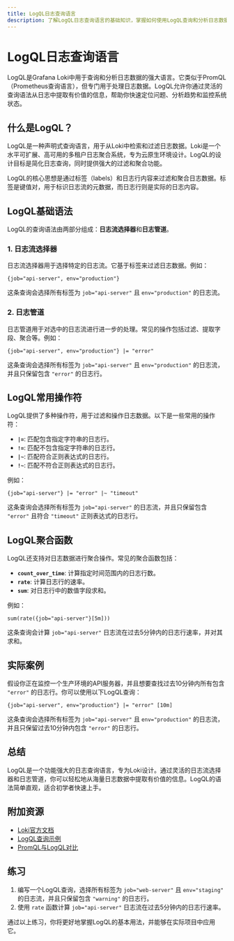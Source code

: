 ```yaml
---
title: LogQL日志查询语言
description: 了解LogQL日志查询语言的基础知识，掌握如何使用LogQL查询和分析日志数据。
---
```


# LogQL日志查询语言

LogQL是Grafana Loki中用于查询和分析日志数据的强大语言。它类似于PromQL（Prometheus查询语言），但专门用于处理日志数据。LogQL允许你通过灵活的查询语法从日志中提取有价值的信息，帮助你快速定位问题、分析趋势和监控系统状态。

## 什么是LogQL？

LogQL是一种声明式查询语言，用于从Loki中检索和过滤日志数据。Loki是一个水平可扩展、高可用的多租户日志聚合系统，专为云原生环境设计。LogQL的设计目标是简化日志查询，同时提供强大的过滤和聚合功能。

LogQL的核心思想是通过标签（labels）和日志行内容来过滤和聚合日志数据。标签是键值对，用于标识日志流的元数据，而日志行则是实际的日志内容。

## LogQL基础语法

LogQL的查询语法由两部分组成：**日志流选择器**和**日志管道**。

### 1. 日志流选择器

日志流选择器用于选择特定的日志流。它基于标签来过滤日志数据。例如：

```logql
{job="api-server", env="production"}
```

这条查询会选择所有标签为 `job="api-server"` 且 `env="production"` 的日志流。

### 2. 日志管道

日志管道用于对选中的日志流进行进一步的处理。常见的操作包括过滤、提取字段、聚合等。例如：

```logql
{job="api-server", env="production"} |= "error"
```

这条查询会选择所有标签为 `job="api-server"` 且 `env="production"` 的日志流，并且只保留包含 `"error"` 的日志行。

## LogQL常用操作符

LogQL提供了多种操作符，用于过滤和操作日志数据。以下是一些常用的操作符：

- **`|=`**: 匹配包含指定字符串的日志行。
- **`!=`**: 匹配不包含指定字符串的日志行。
- **`|~`**: 匹配符合正则表达式的日志行。
- **`!~`**: 匹配不符合正则表达式的日志行。

例如：

```logql
{job="api-server"} |= "error" |~ "timeout"
```

这条查询会选择所有标签为 `job="api-server"` 的日志流，并且只保留包含 `"error"` 且符合 `"timeout"` 正则表达式的日志行。

## LogQL聚合函数

LogQL还支持对日志数据进行聚合操作。常见的聚合函数包括：

- **`count_over_time`**: 计算指定时间范围内的日志行数。
- **`rate`**: 计算日志行的速率。
- **`sum`**: 对日志行中的数值字段求和。

例如：

```logql
sum(rate({job="api-server"}[5m]))
```

这条查询会计算 `job="api-server"` 日志流在过去5分钟内的日志行速率，并对其求和。

## 实际案例

假设你正在监控一个生产环境的API服务器，并且想要查找过去10分钟内所有包含 `"error"` 的日志行。你可以使用以下LogQL查询：

```logql
{job="api-server", env="production"} |= "error" [10m]
```

这条查询会选择所有标签为 `job="api-server"` 且 `env="production"` 的日志流，并且只保留过去10分钟内包含 `"error"` 的日志行。

## 总结

LogQL是一个功能强大的日志查询语言，专为Loki设计。通过灵活的日志流选择器和日志管道，你可以轻松地从海量日志数据中提取有价值的信息。LogQL的语法简单直观，适合初学者快速上手。

## 附加资源

- [Loki官方文档](https://grafana.com/docs/loki/latest/)
- [LogQL查询示例](https://grafana.com/docs/loki/latest/logql/)
- [PromQL与LogQL对比](https://grafana.com/docs/loki/latest/logql/#comparison-with-promql)

## 练习

1. 编写一个LogQL查询，选择所有标签为 `job="web-server"` 且 `env="staging"` 的日志流，并且只保留包含 `"warning"` 的日志行。
2. 使用 `rate` 函数计算 `job="api-server"` 日志流在过去5分钟内的日志行速率。

通过以上练习，你将更好地掌握LogQL的基本用法，并能够在实际项目中应用它。